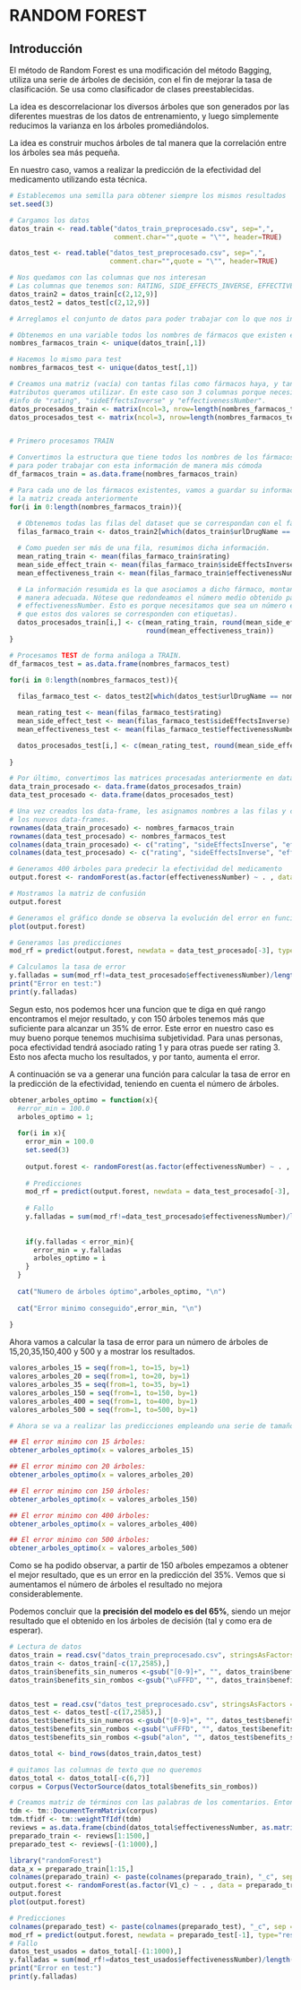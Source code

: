
# RANDOM FOREST



## Introducción

El método de Random Forest es una modificación del método Bagging, utiliza una serie de árboles de decisión, con el fin de mejorar la tasa de clasificación. Se usa como clasificador de clases preestablecidas.

La idea es descorrelacionar los diversos árboles que son generados por las diferentes muestras de los datos de entrenamiento, y luego simplemente reducimos la varianza en los árboles promediándolos.

La idea es construir muchos árboles de tal manera que la correlación entre los árboles sea más pequeña.

En nuestro caso, vamos a realizar la predicción de la efectividad del medicamento utilizando esta técnica.


```r

# Establecemos una semilla para obtener siempre los mismos resultados
set.seed(3)

# Cargamos los datos
datos_train <- read.table("datos_train_preprocesado.csv", sep=",", 
                          comment.char="",quote = "\"", header=TRUE)

datos_test <- read.table("datos_test_preprocesado.csv", sep=",", 
                         comment.char="",quote = "\"", header=TRUE)

# Nos quedamos con las columnas que nos interesan 
# Las columnas que tenemos son: RATING, SIDE_EFFECTS_INVERSE, EFFECTIVENESS_NUMBER
datos_train2 = datos_train[c(2,12,9)]
datos_test2 = datos_test[c(2,12,9)]

```


```r

# Arreglamos el conjunto de datos para poder trabajar con lo que nos interesa

# Obtenemos en una variable todos los nombres de fármacos que existen en el conjunto de train
nombres_farmacos_train <- unique(datos_train[,1])

# Hacemos lo mismo para test
nombres_farmacos_test <- unique(datos_test[,1])

# Creamos una matriz (vacía) con tantas filas como fármacos haya, y tantas columnas como 
#atributos queramos utilizar. En este caso son 3 columnas porque necesitamos guardar la 
#info de "rating", "sideEffectsInverse" y "effectivenessNumber".
datos_procesados_train <- matrix(ncol=3, nrow=length(nombres_farmacos_train))
datos_procesados_test <- matrix(ncol=3, nrow=length(nombres_farmacos_test))


# Primero procesamos TRAIN

# Convertimos la estructura que tiene todos los nombres de los fármacos, en un data-frame, 
# para poder trabajar con esta información de manera más cómoda
df_farmacos_train = as.data.frame(nombres_farmacos_train)

# Para cada uno de los fármacos existentes, vamos a guardar su información asociada en 
# la matriz creada anteriormente
for(i in 0:length(nombres_farmacos_train)){
  
  # Obtenemos todas las filas del dataset que se correspondan con el fármaco número i.
  filas_farmaco_train <- datos_train2[which(datos_train$urlDrugName == nombres_farmacos_train[i]),]

  # Como pueden ser más de una fila, resumimos dicha información.
  mean_rating_train <- mean(filas_farmaco_train$rating)
  mean_side_effect_train <- mean(filas_farmaco_train$sideEffectsInverse)
  mean_effectiveness_train <- mean(filas_farmaco_train$effectivenessNumber)

  # La información resumida es la que asociamos a dicho fármaco, montando la fila de la 
  # manera adecuada. Nótese que redondeamos el número medio obtenido para sideEffects y
  # effectivenessNumber. Esto es porque necesitamos que sea un número entero (recordemos
  # que estos dos valores se corresponden con etiquetas).
  datos_procesados_train[i,] <- c(mean_rating_train, round(mean_side_effect_train),
                                  round(mean_effectiveness_train))
}

# Procesamos TEST de forma análoga a TRAIN.
df_farmacos_test = as.data.frame(nombres_farmacos_test)

for(i in 0:length(nombres_farmacos_test)){
  
  filas_farmaco_test <- datos_test2[which(datos_test$urlDrugName == nombres_farmacos_test[i]),]

  mean_rating_test <- mean(filas_farmaco_test$rating)
  mean_side_effect_test <- mean(filas_farmaco_test$sideEffectsInverse)
  mean_effectiveness_test <- mean(filas_farmaco_test$effectivenessNumber)

  datos_procesados_test[i,] <- c(mean_rating_test, round(mean_side_effect_test), round(mean_effectiveness_test))
  
}

# Por último, convertimos las matrices procesadas anteriormente en data-frame
data_train_procesado <- data.frame(datos_procesados_train)
data_test_procesado <- data.frame(datos_procesados_test)

# Una vez creados los data-frame, les asignamos nombres a las filas y columnas de 
# los nuevos data-frames.
rownames(data_train_procesado) <- nombres_farmacos_train
rownames(data_test_procesado) <- nombres_farmacos_test
colnames(data_train_procesado) <- c("rating", "sideEffectsInverse", "effectivenessNumber")
colnames(data_test_procesado) <- c("rating", "sideEffectsInverse", "effectivenessNumber")
```






```r

# Generamos 400 árboles para predecir la efectividad del medicamento 
output.forest <- randomForest(as.factor(effectivenessNumber) ~ . , data = data_train_procesado, replace = T,ntree=400)

# Mostramos la matriz de confusión
output.forest

# Generamos el gráfico donde se observa la evolución del error en función del número de árboles
plot(output.forest)

# Generamos las predicciones
mod_rf = predict(output.forest, newdata = data_test_procesado[-3], type="response")

# Calculamos la tasa de error
y.falladas = sum(mod_rf!=data_test_procesado$effectivenessNumber)/length(data_test_procesado$effectivenessNumber)
print("Error en test:")
print(y.falladas)
```


Segun esto, nos podemos hcer una funcion que te diga en qué rango encontramos el mejor resultado, y con 150 árboles tenemos más que suficiente para alcanzar un 35% de error. Este error en nuestro caso es muy bueno porque tenemos muchisima subjetividad. Para unas personas, poca efectividad tendrá asociado rating 1 y para otras puede ser rating 3. Esto nos afecta mucho los resultados, y por tanto, aumenta el error. 

A continuación se va a generar una función para calcular la tasa de error en la predicción de la efectividad, teniendo en cuenta el número de árboles.

```r
obtener_arboles_optimo = function(x){
  #error_min = 100.0
  arboles_optimo = 1;
  
  for(i in x){
    error_min = 100.0
    set.seed(3)
    
    output.forest <- randomForest(as.factor(effectivenessNumber) ~ . , data = data_train_procesado, replace = T,ntree=i)
    
    # Predicciones
    mod_rf = predict(output.forest, newdata = data_test_procesado[-3], type="response")
    
    # Fallo
    y.falladas = sum(mod_rf!=data_test_procesado$effectivenessNumber)/length(data_test_procesado$effectivenessNumber)
    
    
    if(y.falladas < error_min){
      error_min = y.falladas
      arboles_optimo = i
    }
  }
  
  cat("Numero de árboles óptimo",arboles_optimo, "\n")
  
  cat("Error minimo conseguido",error_min, "\n")
  
}
```

Ahora vamos a calcular la tasa de error para un número de árboles de 15,20,35,150,400 y 500 y a mostrar los resultados.

```r
valores_arboles_15 = seq(from=1, to=15, by=1)
valores_arboles_20 = seq(from=1, to=20, by=1)
valores_arboles_35 = seq(from=1, to=35, by=1)
valores_arboles_150 = seq(from=1, to=150, by=1)
valores_arboles_400 = seq(from=1, to=400, by=1)
valores_arboles_500 = seq(from=1, to=500, by=1)

# Ahora se va a realizar las predicciones empleando una serie de tamaños

## El error minimo con 15 árboles:
obtener_arboles_optimo(x = valores_arboles_15)

## El error minimo con 20 árboles:
obtener_arboles_optimo(x = valores_arboles_20)

## El error minimo con 150 árboles:
obtener_arboles_optimo(x = valores_arboles_150)

## El error minimo con 400 árboles:
obtener_arboles_optimo(x = valores_arboles_400)

## El error minimo con 500 árboles:
obtener_arboles_optimo(x = valores_arboles_500)
```

Como se ha podido observar, a partir de 150 aŕboles empezamos a obtener el mejor resultado, que es un error en la predicción del 35%. Vemos que si aumentamos el número de árboles el resultado no mejora considerablemente.

Podemos concluir que la **precisión del modelo es del 65%**, siendo un mejor resultado que el obtenido en los árboles de decisión (tal y como era de esperar).




```r
# Lectura de datos
datos_train = read.csv("datos_train_preprocesado.csv", stringsAsFactors = F)
datos_train <- datos_train[-c(17,2585),]
datos_train$benefits_sin_numeros <-gsub("[0-9]+", "", datos_train$benefits_preprocesado)
datos_train$benefits_sin_rombos <-gsub("\uFFFD", "", datos_train$benefits_sin_numeros)


datos_test = read.csv("datos_test_preprocesado.csv", stringsAsFactors = F)
datos_test <- datos_test[-c(17,2585),]
datos_test$benefits_sin_numeros <-gsub("[0-9]+", "", datos_test$benefits_preprocesado)
datos_test$benefits_sin_rombos <-gsub("\uFFFD", "", datos_test$benefits_sin_numeros)
datos_test$benefits_sin_rombos <-gsub("alon", "", datos_test$benefits_sin_rombos)
```


```r
datos_total <- bind_rows(datos_train,datos_test)

# quitamos las columnas de texto que no queremos
datos_total <- datos_total[-c(6,7)]
corpus = Corpus(VectorSource(datos_total$benefits_sin_rombos))

# Creamos matriz de términos con las palabras de los comentarios. Entonces cada fila, va a estar formada por los comentarios, donde cada palabra es una columna
tdm <- tm::DocumentTermMatrix(corpus)
tdm.tfidf <- tm::weightTfIdf(tdm)
reviews = as.data.frame(cbind(datos_total$effectivenessNumber, as.matrix(tdm.tfidf)))
preparado_train <- reviews[1:1500,]
preparado_test <- reviews[-(1:1000),]
```


```r
library("randomForest")
data_x = preparado_train[1:15,]
colnames(preparado_train) <- paste(colnames(preparado_train), "_c", sep = "")
output.forest <- randomForest(as.factor(V1_c) ~ . , data = preparado_train, replace = T,ntree=100)
output.forest
plot(output.forest)
```


```r
# Predicciones
colnames(preparado_test) <- paste(colnames(preparado_test), "_c", sep = "")
mod_rf = predict(output.forest, newdata = preparado_test[-1], type="response")
# Fallo
datos_test_usados = datos_total[-(1:1000),]
y.falladas = sum(mod_rf!=datos_test_usados$effectivenessNumber)/length(datos_test_usados$effectivenessNumber)
print("Error en test:")
print(y.falladas)
```